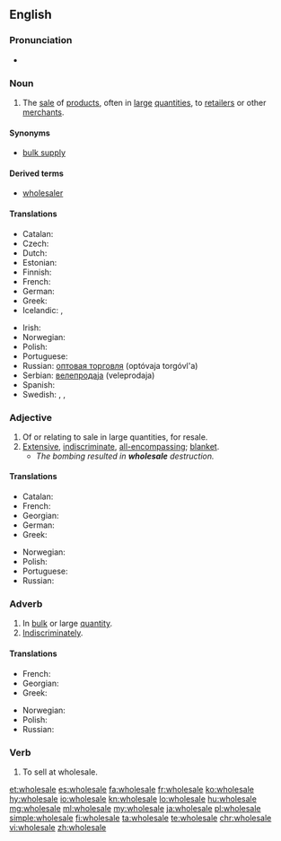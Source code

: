 ==English==
{{wikipedia}}

===Pronunciation===
* {{audio|en-us-wholesale.ogg|Audio (US)|lang=en}}

===Noun===
{{en-noun}}

# The [[sale]] of [[product]]s, often in [[large]] [[quantities]], to [[retailer]]s or other [[merchant]]s.

====Synonyms====
* [[bulk supply]]

====Derived terms====
* [[wholesaler]]

====Translations====
{{trans-top|sale of products, often in large quantities, to retailers or other merchants}}
* Catalan: {{t+|ca|a l'engròs}}
* Czech: {{t|cs|velkoobchod|m}}
* Dutch: {{t+|nl|groothandel|m}}
* Estonian: {{t|et|hulgimüük}}
* Finnish: {{t+|fi|tukkukauppa}}
* French: {{t|fr|vente en gros}}
* German: {{t|de|Großhandel|m}}
* Greek: {{t+|el|χονδρική|sc=Grek}}
* Icelandic: {{t+|is|heildsala|f}}, {{t|is|heildverslun|f}}
{{trans-mid}}
* Irish: {{t|ga|mórdhíol|m}}
* Norwegian: {{t|no|engroshandel|m}}
* Polish: {{t+|pl|hurt|m}}
* Portuguese: {{t+|pt|atacado|m}}
* Russian: [[оптовая торговля]] (optóvaja torgóvl'a) {{g|f}}
* Serbian: [[велепродаја]] (veleprodaja) {{g|f}}
* Spanish: {{t|es|venta al por mayor|f}}
* Swedish: {{t|sv|partihandel|c}}, {{t|sv|grossistverksamhet|c}}, {{t+|sv|grosshandel|c}}
{{trans-bottom}}

===Adjective===
{{en-adj}}

# Of or relating to sale in large quantities, for resale.
# [[extensive|Extensive]], [[indiscriminate]], [[all-encompassing]]; [[blanket]].
#* ''The bombing resulted in '''wholesale''' destruction.''

====Translations====
{{trans-top|in bulk or large quantity}}
* Catalan: {{t+|ca|a l'engròs}}
* French: {{t|fr|de gros}}
* Georgian: {{t|ka|საბითუმო|sc=Geor}}
* German: {{t|de|Großhandel|alt=Großhandels-}}
* Greek: {{t+|el|χονδρικός|sc=Grek}}
{{trans-mid}}
* Norwegian: {{t|no|en gros|p}}
* Polish: {{t|pl|hurtowy|m}}
* Portuguese: {{t+|pt|atacado}}
* Russian: {{t+|ru|оптовый|tr=optóvyj}}
{{trans-bottom}}

===Adverb===
{{en-adv}}

# In [[bulk]] or large [[quantity]].
# [[indiscriminately|Indiscriminately]].

====Translations====
{{trans-top|in bulk or large quantity}}
* French: {{t+|fr|en gros}}
* Georgian: {{t|ka|ბითუმად|sc=Geor}}
* Greek: {{t+|el|χονδρικά|sc=Grek}}
{{trans-mid}}
* Norwegian: {{t|no|en gros|p}}
* Polish: {{t|pl|hurtowo}}
* Russian: {{t+|ru|оптом|tr=óptom}}
{{trans-bottom}}

===Verb===
{{en-verb|wholesal|es}}

# To sell at wholesale.
{{rfquote}}

[[et:wholesale]]
[[es:wholesale]]
[[fa:wholesale]]
[[fr:wholesale]]
[[ko:wholesale]]
[[hy:wholesale]]
[[io:wholesale]]
[[kn:wholesale]]
[[lo:wholesale]]
[[hu:wholesale]]
[[mg:wholesale]]
[[ml:wholesale]]
[[my:wholesale]]
[[ja:wholesale]]
[[pl:wholesale]]
[[simple:wholesale]]
[[fi:wholesale]]
[[ta:wholesale]]
[[te:wholesale]]
[[chr:wholesale]]
[[vi:wholesale]]
[[zh:wholesale]]